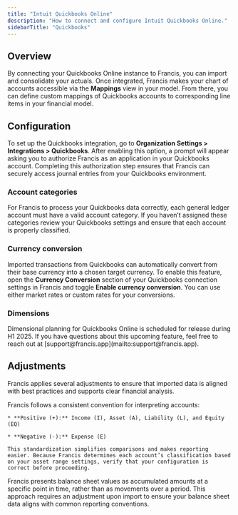 ```yaml
---
title: "Intuit Quickbooks Online"
description: "How to connect and configure Intuit Quickbooks Online."
sidebarTitle: "Quickbooks"
---
```


## Overview

By connecting your Quickbooks Online instance to Francis, you can import and consolidate your actuals. Once integrated, Francis makes your chart of accounts accessible via the **Mappings** view in your model. From there, you can define custom mappings of Quickbooks accounts to corresponding line items in your financial model.

## Configuration

To set up the Quickbooks integration, go to **Organization Settings > Integrations > Quickbooks**. After enabling this option, a prompt will appear asking you to authorize Francis as an application in your Quickbooks account. Completing this authorization step ensures that Francis can securely access journal entries from your Quickbooks environment.

### Account categories

For Francis to process your Quickbooks data correctly, each general ledger account must have a valid account category. If you haven’t assigned these categories review your Quickbooks settings and ensure that each account is properly classified.

### Currency conversion

Imported transactions from Quickbooks can automatically convert from their base currency into a chosen target currency. To enable this feature, open the **Currency Conversion** section of your Quickbooks connection settings in Francis and toggle **Enable currency conversion**. You can use either market rates or custom rates for your conversions.

### Dimensions

<Info>
  Dimensional planning for Quickbooks Online is scheduled for release during H1 2025. If you have questions about this upcoming feature, feel free to reach out at [support@francis.app](mailto:support@francis.app).
</Info>

## Adjustments

Francis applies several adjustments to ensure that imported data is aligned with best practices and supports clear financial analysis.

<Tabs>
  <Tab title="Number convention">
    Francis follows a consistent convention for interpreting accounts:

    * **Positive (+):** Income (I), Asset (A), Liability (L), and Equity (EQ)

    * **Negative (-):** Expense (E)

    This standardization simplifies comparisons and makes reporting easier. Because Francis determines each account’s classification based on your asset range settings, verify that your configuration is correct before proceeding.
  </Tab>

  <Tab title="Balance sheet">
    Francis presents balance sheet values as accumulated amounts at a specific point in time, rather than as movements over a period. This approach requires an adjustment upon import to ensure your balance sheet data aligns with common reporting conventions.
  </Tab>
</Tabs>